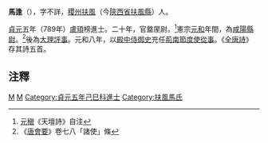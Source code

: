 '''馬逢'''（{{bd|?||?|}}），字不詳，[[稷州|稷州]][[扶風|扶風]]（今[[陝西省|陝西省]][[扶風縣|扶風縣]]）人。

[[貞元_(唐朝)|貞元]]五年（789年）[[盧頊|盧頊]]榜進士。二十年，官盩厔尉。<ref>[[元稹|元稹]]《天壇詩》自注</ref>憲宗[[元和_(唐朝)|元和]]年間，為[[咸陽|咸陽]][[縣尉|縣尉]]。<ref>《[[唐會要|唐會要]]》卷七八「諸使」條</ref>後為[[大理評事|大理評事]]。元和八年，以[[殿中侍御史|殿中侍御史]]充任[[荊南節度使|荊南節度使]][[從事|從事]]。《[[全唐詩|全唐詩]]》存其詩五首。

==注釋==
{{reflist}}

[[Category:唐朝县尉|M]]
[[Category:扶風人|M]]
[[Category:貞元五年己巳科進士|Category:貞元五年己巳科進士]]
[[Category:扶風馬氏|Category:扶風馬氏]]